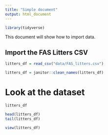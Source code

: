 ```yaml
---
title: "Simple document"
output: html_document
---
```


```r
library(tidyverse)
```



This document will show how to import data.


## Import the FAS Litters CSV

```r
litters_df = read_csv("data/FAS_litters.csv")

litters_df = janitor::clean_names(litters_df)
```


# Look at the dataset

```r
litters_df

head(litters_df)
tail(litters_df)
```

```r
view(litters_df)
```
